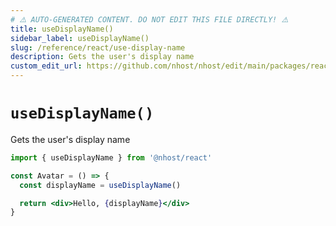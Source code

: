 ```yaml
---
# ⚠️ AUTO-GENERATED CONTENT. DO NOT EDIT THIS FILE DIRECTLY! ⚠️
title: useDisplayName()
sidebar_label: useDisplayName()
slug: /reference/react/use-display-name
description: Gets the user's display name
custom_edit_url: https://github.com/nhost/nhost/edit/main/packages/react/src/hooks/user.ts#L402
---
```


# `useDisplayName()`

Gets the user's display name

```jsx
import { useDisplayName } from '@nhost/react'

const Avatar = () => {
  const displayName = useDisplayName()

  return <div>Hello, {displayName}</div>
}
```
